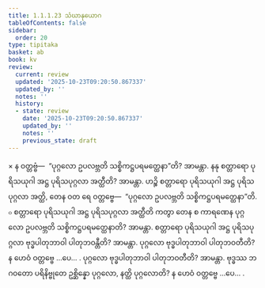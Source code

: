 ```yaml
---
title: 1.1.1.23 သံဃာနုယောဂ
tableOfContents: false
sidebar:
  order: 20
type: tipitaka
basket: ab
book: kv
review:
  current: review
  updated: '2025-10-23T09:20:50.867337'
  updated_by: ''
  notes: ''
  history:
  - state: review
    date: '2025-10-23T09:20:50.867337'
    updated_by: ''
    notes: ''
    previous_state: draft
---
```



<ReviewStatus review={frontmatter.review} showDetails={true} />

<HypothesisAnnotation frontmatter={frontmatter} />

<DynamicBreadcrumb />

<Division number="206" book="kv" e="ch" v="32" p="52">

<Paragraph number="337" book="kv">
× န ဝတ္တဗ္ဗံ—  “ပုဂ္ဂလော ဥပလဗ္ဘတိ သစ္စိကဋ္ဌပရမတ္ထေနာ”တိ? အာမန္တာ. နနု စတ္တာရော ပုရိသယုဂါ အဋ္ဌ ပုရိသပုဂ္ဂလာ အတ္ထီတိ? အာမန္တာ. ဟဉ္စိ စတ္တာရော ပုရိသယုဂါ အဋ္ဌ ပုရိသပုဂ္ဂလာ အတ္ထိ, တေန ဝတ ရေ ဝတ္တဗ္ဗေ—  “ပုဂ္ဂလော ဥပလဗ္ဘတိ သစ္စိကဋ္ဌပရမတ္ထေနာ”တိ.
</Paragraph>

</Division>
<Division number="207" book="kv" e="ch" v="32" p="52">

<Paragraph number="338" book="kv">
๐ စတ္တာရော ပုရိသယုဂါ အဋ္ဌ ပုရိသပုဂ္ဂလာ အတ္ထီတိ ကတွာ တေန စ ကာရဏေန ပုဂ္ဂလော ဥပလဗ္ဘတိ သစ္စိကဋ္ဌပရမတ္ထေနာတိ? အာမန္တာ. စတ္တာရော ပုရိသယုဂါ အဋ္ဌ ပုရိသပုဂ္ဂလာ ဗုဒ္ဓပါတုဘာဝါ ပါတုဘဝန္တီတိ? အာမန္တာ. ပုဂ္ဂလော ဗုဒ္ဓပါတုဘာဝါ ပါတုဘဝတီတိ? န ဟေဝံ ဝတ္တဗ္ဗေ …ပေ… .
</Paragraph>

<Paragraph number="339" book="kv">
ပုဂ္ဂလော ဗုဒ္ဓပါတုဘာဝါ ပါတုဘဝတီတိ? အာမန္တာ. ဗုဒ္ဓဿ ဘဂဝတော ပရိနိဗ္ဗုတေ ဥစ္ဆိန္နော ပုဂ္ဂလော, နတ္ထိ ပုဂ္ဂလောတိ? န ဟေဝံ ဝတ္တဗ္ဗေ …ပေ… .
</Paragraph>
</Division>